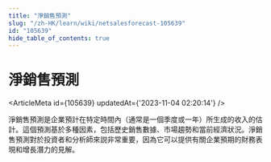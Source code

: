 ```yaml
---
title: "淨銷售預測"
slug: "/zh-HK/learn/wiki/netsalesforecast-105639"
id: "105639"
hide_table_of_contents: true
---
```



# 淨銷售預測

<ArticleMeta id={105639} updatedAt={'2023-11-04 02:20:14'} />
<div className='border-solid border-b border-t-0 my-4 border-[var(--ifm-color-gray-300)]' />

淨銷售預測是企業預計在特定時間內（通常是一個季度或一年）所生成的收入的估計。這個預測基於多種因素，包括歷史銷售數據、市場趨勢和當前經濟狀況。淨銷售預測對於投資者和分析師來説非常重要，因為它可以提供有關企業預期的財務表現和增長潛力的見解。
